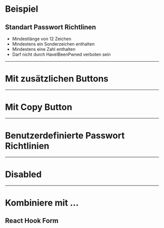 # Beispiel

## Standart Passwort Richtlinen

- Mindestlänge von 12 Zeichen
- Mindestens ein Sonderzeichen enthalten
- Mindestens eine Zahl enthalten
- Darf nicht durch HaveIBeenPwned verboten sein

<LiveCodeEditor />

---

# Mit zusätzlichen Buttons

<LiveCodeEditor example="buttons" editorCollapsed />

---

# Mit Copy Button

<LiveCodeEditor example="copyButton" editorCollapsed />

---

# Benutzerdefinierte Passwort Richtlinien

<LiveCodeEditor example="rules" editorCollapsed />

---

# Disabled

<LiveCodeEditor example="disabled" editorCollapsed />

---

# Kombiniere mit ...

## React Hook Form

<LiveCodeEditor example="form" editorCollapsed />
